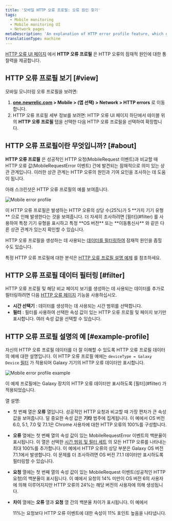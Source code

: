 ```yaml
---
title: '모바일 HTTP 오류 프로필: 오류 원인 찾기'
tags:
  - Mobile monitoring
  - Mobile monitoring UI
  - Network pages
metaDescription: 'An explanation of HTTP error profile feature, which gives you insight about your HTTP errors.'
translationType: machine
---
```




[HTTP 오류 UI 페이지](/docs/mobile-monitoring/mobile-monitoring-ui/network-pages/http-errors-network-failure-analysis) 에서 **HTTP 오류 프로필** 은 HTTP 오류의 잠재적 원인에 대한 통찰력을 제공합니다.

## HTTP 오류 프로필 보기 [#view]

모바일 모니터링 오류 프로필을 보려면:

1. **[one.newrelic.com](https://one.newrelic.com/all-capabilities) > Mobile > (앱 선택) > Network > HTTP errors** 로 이동합니다.
2. HTTP 오류 프로필 세부 정보를 보려면: HTTP 오류 UI 페이지 하단에서 테이블 위의 **HTTP 오류 프로필** 탭을 선택한 다음 HTTP 오류 프로필을 선택하여 확장합니다.

## HTTP 오류 프로필이란 무엇입니까? [#about]

**HTTP 오류 프로필** 은 성공적인 HTTP 요청(MobileRequest 이벤트)과 비교할 때 HTTP 오류 값(MobileRequestError 이벤트) 간에 발견되는 잠재적으로 의미 있는 상관 관계입니다. 이러한 상관 관계는 HTTP 오류의 원인과 기여 요인을 조사하는 데 도움이 됩니다.

아래 스크린샷은 HTTP 오류 프로필의 예를 보여줍니다.

<img
  title="Mobile error profile"
  alt="Mobile error profile"
  src={mobileErrorProfileDevicetype}
/>

<figcaption>
  이 HTTP 오류 프로필은 발생하는 HTTP 오류의 상당 수(25%)가 5 **가지 기기 유형** 으로 인해 발생한다는 것을 보여줍니다. 더 자세히 조사하려면 [필터](#filter) 를 사용하여 특정 기기 유형을 표시하고 특정 **OS 버전** 또는 **이동통신사** 와 같은 다른 상관 관계가 있는지 확인할 수 있습니다.
</figcaption>

HTTP 오류 프로필을 생성하는 데 사용되는 [데이터를 필터링하여](#filter) 잠재적 원인을 좁힐 수도 있습니다.

특정 HTTP 오류 프로필에 대한 분석은 [HTTP 오류 프로필 설명 예제](#example-profile) 를 참조하세요.

## HTTP 오류 프로필 데이터 필터링 [#filter]

HTTP 오류 프로필 및 해당 비교 페이지 보기를 생성하는 데 사용되는 데이터를 추가로 필터링하려면 다음 [HTTP 오류 페이지](/docs/mobile-monitoring/mobile-monitoring-ui/network-pages/http-errors-network-failure-analysis#group-sort-filters) 기능을 사용하십시오.

* **시간 선택기** : 데이터를 생성하는 데 사용되는 시간 범위를 선택합니다.
* **필터** : 필터를 사용하여 선택한 속성 값이 있는 HTTP 오류 프로필 및 페이지 보기만 표시합니다. 여러 속성 값을 선택할 수 있습니다.

## HTTP 오류 프로필 설명의 예 [#example-profile]

자신의 HTTP 오류 프로필 데이터를 더 잘 이해할 수 있도록 HTTP 오류 프로필 데이터의 예에 대한 설명입니다. 이 HTTP 오류 프로필 예에는 `deviceType = Galaxy Device` [필터](#filter) 가 적용되어 Galaxy 기기의 HTTP 오류 데이터만 표시합니다.

<img
  title="Mobile error profile example"
  alt="Mobile error profile example"
  src={mobileErrorProfileExample0}
/>

<figcaption>
  이 예제 프로필에는 Galaxy 장치의 HTTP 오류 데이터만 표시하도록 [필터](#filter) 가 적용되었습니다.
</figcaption>

열 설명:

* 첫 번째 열은 **오류** 열입니다. 성공적인 HTTP 요청과 비교할 때 가장 편차가 큰 속성 값을 보여줍니다. 덜 중요한 속성 값은 **기타** 범주에 집계됩니다. 이 예에서 OS 버전 6.0, 5.1, 7.0 및 7.1.1은 Chrome 사용자에 대한 HTTP 오류의 100%를 구성합니다.

* **오류** 열에는 첫 번째 열의 속성 값이 있는 MobileRequestError 이벤트의 백분율이 표시됩니다. 이 열은 선택한 [시간 범위 및 필터 세트](#filter) 의 모든 HTTP 오류를 나타내는 최대 100%를 추가합니다. 이 예에서 HTTP 오류의 상당 부분은 Galaxy OS 버전 7.1.1에서 발생합니다. 이 문제를 더 조사하려면 OS 버전 7.1.1 데이터만 표시하도록 필터링할 수 있습니다.

* **요청** 열에는 첫 번째 열의 속성 값이 있는 MobileRequest 이벤트(성공적인 HTTP 요청)의 백분율이 표시됩니다. 이 예에서 요청의 14% 미만이 OS 버전 6의 사용자에 의해 이루어지지만 HTTP 오류의 24%는 해당 버전의 사용자에 의해 생성됩니다.

* **차이** 열에는 **오류** 열과 **요청** 열 간의 백분율 차이가 표시됩니다. 이 예에서

  <Icon name="nr-caret-up"/>

  11%는 요청보다 HTTP 오류 이벤트에 대한 속성이 11% 포인트 높음을 나타냅니다.